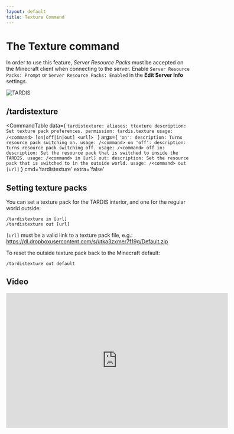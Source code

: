 ```yaml
---
layout: default
title: Texture Command
---
```



# The Texture command

In order to use this feature, _Server Resource Packs_ must be accepted on the Minecraft client when connecting to the server.
Enable `Server Resource Packs: Prompt` or `Server Resource Packs: Enabled` in the **Edit Server Info** settings.

![TARDIS](/images/docs/servertextureson.jpg)

## /tardistexture

<CommandTable data={
`tardistexture:
    aliases: ttexture
    description: Set texture pack preferences.
    permission: tardis.texture
    usage: /<command> [on|off|in|out] <url]>
    `
}
args={
    `
    'on':
      description: Turns resource pack switching on.
      usage: /<command> on
    'off':
      description: Turns resource pack switching off.
      usage: /<command> off
    in:
      description: Set the resource pack that is switched to inside the TARDIS.
      usage: /<command> in [url]
    out:
      description: Set the resource pack that is switched to in the outside world.
      usage: /<command> out [url]
    `
}
cmd='tardistexture'
extra='false'
>
</CommandTable>

## Setting texture packs

You can set a texture pack for the TARDIS interior, and one for the regular world outside:

    /tardistexture in [url]
    /tardistexture out [url]

`[url]` must be a valid link to a texture pack file,
e.g.: https://dl.dropboxusercontent.com/s/utka3zxmer7f19g/Default.zip

To reset the outside texture pack back to the Minecraft default:

    /tardistexture out default

## Video

<iframe src="https://player.vimeo.com/video/66056277" width="600" height="366" frameborder="0" webkitallowfullscreen mozallowfullscreen allowfullscreen></iframe>
